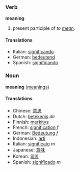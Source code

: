 ===Verb===
'''meaning'''

# present participle of ''to [[mean]]''.

====Translations====
*Italian: [[significando]]
*German: [[bedeutend]]
*Spanish: [[significando]]

===Noun===
'''meaning''' ([[meanings]])

====Translations====
*Chinese: [[意思]]
*Dutch: [[betekenis]] ''de''
*Finnish: [[merkitys]]
*French: [[signification]] ''f''
*German: [[Bedeutung]] ''f''
*Indonesian: [[arti]]
*Italian: [[significato]] ''m''
*Japanese: [[意味]]
*Korean: [[의미]]
*Spanish: [[significado]] ''m''
